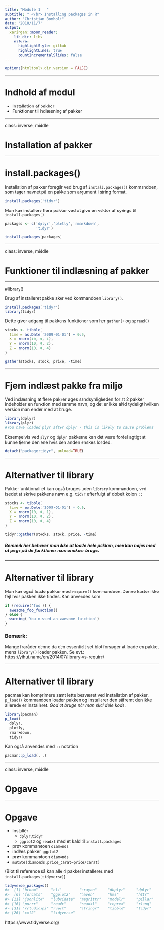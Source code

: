 ```yaml
---
title: "Module 1   "
subtitle: " </br> Installing packages in R"
author: "Christian Bomholt"
date: "2018/11/7"
output:
  xaringan::moon_reader:
    lib_dir: libs
    nature:
      highlightStyle: github
      highlightLines: true
      countIncrementalSlides: false
---
```


```r
options(htmltools.dir.version = FALSE)
```


---

# Indhold af modul

- Installation af pakker
- Funktioner til indlæsning af pakker 

---

class: inverse, middle

# Installation af pakker

---

# install.packages()

Installation af pakker foregår ved brug af `install.packages()` kommandoen, som tager navnet på en pakke som argument i string format. 

```r
install.packages('tidyr')
```

Man kan installere flere pakker ved at give en vektor af syrings til `install.packages()`

```r
packages <- c('dplyr','plotly','rmarkdown',
              'tidyr')

install.packages(packages)
```

---

class: inverse, middle

# Funktioner til indlæsning af pakker 

---

#library()

Brug af installeret pakke sker ved kommandoen `library()`.

```r
install.packages('tidyr')
library(tidyr)
```

Dette giver adgang til pakkens funktioner som her `gather()` og `spread()`

```r
stocks <- tibble(
  time = as.Date('2009-01-01') + 0:9,
  X = rnorm(10, 0, 1),
  Y = rnorm(10, 0, 2),
  Z = rnorm(10, 0, 4)
)

gather(stocks, stock, price, -time)
```

---

# Fjern indlæst pakke fra miljø

Ved indlæsning af flere pakker øges sandsynligheden for at 2 pakker indeholder en funktion med samme navn, og det er ikke altid tydeligt hvilken version man ender med at bruge.

```r
library(dplyr)
library(plyr)
#You have loaded plyr after dplyr - this is likely to cause problems
```

Eksempelvis ved `plyr` og `dplyr` pakkerne kan det være fordel agtigt at kunne fjerne den ene hvis den anden ønskes loaded. 

```r
detach("package:tidyr", unload=TRUE)
```

---

# Alternativer til library
  
Pakke-funktionalitet kan også bruges uden `library` kommandoen, ved isedet at skrive pakkens navn e.g. `tidyr` efterfulgt af dobelt kolon `::` 

```r
stocks <- tibble(
  time = as.Date('2009-01-01') + 0:9,
  X = rnorm(10, 0, 1),
  Y = rnorm(10, 0, 2),
  Z = rnorm(10, 0, 4)
)

tidyr::gather(stocks, stock, price, -time)
```

##### Bemærk her behøver man ikke at loade hele pakken, men kan nøjes med at pege på de funktioner man ønskser bruge. 

---

# Alternativer til library

Man kan også loade pakker med `require()` kommandoen. Denne kaster ikke fejl hvis pakken ikke findes. Kan anvendes som

```r
if (require('foo')) {
  awesome_foo_function()
} else {
  warning('You missed an awesome function')
}
```

### Bemærk:

Mange fraråder denne da den essentielt set blot forsøger at loade en pakke, mens `library()` loader pakken. Se evt.:
https://yihui.name/en/2014/07/library-vs-require/

---

# Alternativer til library

pacman kan komprimere samt lette besværet ved installation af pakker. `p_load()` kommandoen loader pakken og installerer den såfremt den ikke allerede er installeret. *God at bruge når man skal dele kode*.

```r
library(pacman)
p_load(
  dplyr,
  plotly,
  rmarkdown,
  tidyr)
```

Kan også anvendes med `::` notation

```r
pacman::p_load(...)
```

---

class: inverse, middle

# Opgave 

---

# Opgave

- Installér
  - `dplyr`,`tidyr` 
  - `ggplot2` og `readxl` med et kald til `install.packages`
- prøv kommandoen `diamonds`
- indlæs pakken `ggplot2` 
- prøv kommandoen `diamonds`
- `mutate(diamonds,price_carat=price/carat)`



(Blot til reference så kan alle 4 pakker installeres med `install.packages(tidyverse)`)

```r
tidyverse_packages()
#>  [1] "broom"      "cli"        "crayon"     "dbplyr"     "dplyr"     
#>  [6] "forcats"    "ggplot2"    "haven"      "hms"        "httr"      
#> [11] "jsonlite"   "lubridate"  "magrittr"   "modelr"     "pillar"    
#> [16] "purrr"      "readr"      "readxl"     "reprex"     "rlang"     
#> [21] "rstudioapi" "rvest"      "stringr"    "tibble"     "tidyr"     
#> [26] "xml2"       "tidyverse" 
```

https://www.tidyverse.org/
